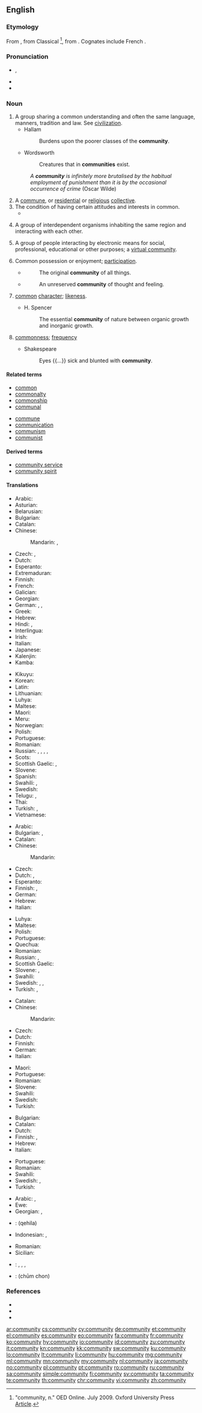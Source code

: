 ==English==
{{wikipedia|dab=community (disambiguation)|community}}

===Etymology===
From {{etyl|fro|en}} {{m|fro|communité}}, from Classical {{etyl|la|en}} {{m|la|communitas}}<ref>"community, n." OED Online. July 2009. Oxford University Press [http://www.oed.com/view/Entry/37337?redirectedFrom=community#eid Article].</ref>, from {{m|la|commūnis||common}}. Cognates include French {{term|communauté|lang=fr}}.

===Pronunciation===
* {{enPR|kə-myo͞oʹnə-ti}}, {{IPA|/k(ə)ˈmjunəti/|/k(ə)ˈmjunəɾi/|lang=en}}
* {{audio|en-us-community.ogg|Audio (US)|lang=en}}
* {{audio|en-ca-community.ogg|Audio (CA)|lang=en}}

===Noun===
{{wikipedia}}
{{en-noun|communities}}

# A group sharing a common understanding and often the same language, manners, tradition and law. See [[civilization]].
#* Hallam
#*: Burdens upon the poorer classes of the '''community'''.
#* Wordsworth
#*: Creatures that in '''communities''' exist.
#: ''A '''community''' is infinitely more brutalised by the habitual employment of punishment than it is by the occasional occurrence of crime'' (Oscar Wilde)
# A [[commune]], or [[residential]] or [[religious]] [[collective]].
# The condition of having certain attitudes and interests in common.
#* {{quote-magazine|date=2013-06-07|author={{w|Joseph Stiglitz}}
|volume=188|issue=26|page=19|magazine={{w|The Guardian Weekly}}
|title=[http://www.guardian.co.uk/commentisfree/2013/may/27/globalisation-is-about-taxes-too Globalisation is about taxes too]
|passage=It is time the international '''community''' faced the reality: we have an unmanageable, unfair, distortionary global tax regime. It is a tax system that is pivotal in creating the increasing inequality that marks most advanced countries today – with America standing out in the forefront and the UK not far behind.}}
# {{context|ecology|lang=en}} A group of interdependent organisms inhabiting the same region and interacting with each other.
# {{context|internet|lang=en}} A group of people interacting by electronic means for social, professional, educational or other purposes; a [[virtual community]].
# {{context|obsolete|lang=en}} Common possession or enjoyment; [[participation]].
#* {{w|John Locke}}
#*: The original '''community''' of all things.
#* {{w|Washington Irving}}
#*: An unreserved '''community''' of thought and feeling.
#: {{usex|a '''community''' of goods|lang=en}}
# {{context|obsolete|lang=en}} [[common]] [[character]]; [[likeness]].
#* H. Spencer
#*: The essential '''community''' of nature between organic growth and inorganic growth.
# {{context|obsolete|lang=en}} [[commonness]]; [[frequency]]
#* Shakespeare
#*: Eyes {{...}} sick and blunted with '''community'''.

====Related terms====
{{rel-top}}
* [[common]]
* [[commonalty]]
* [[commonship]]
* [[communal]]
{{rel-mid}}
* [[commune]]
* [[communication]]
* [[communism]]
* [[communist]]
{{rel-bottom}}

====Derived terms====
* [[community service]]
* [[community spirit]]

====Translations====
{{trans-top|group of people sharing a common understanding}}
* Arabic: {{t-check|ar|مجتمع|m}}
* Asturian: {{t|ast|comunidá|f}}
* Belarusian: {{t|be|грама́дства|n|sc=Cyrl}}
* Bulgarian: {{t+|bg|о́бщество|n}}
* Catalan: {{t+|ca|comunitat|f}}
* Chinese:
*: Mandarin: {{t|cmn|社團|sc=Hani}}, {{t+|cmn|社团|tr=shètuán|sc=Hani}}
* Czech: {{t+|cs|společenství|n}}, {{t|cs|komunita|f}}
* Dutch: {{t+|nl|gemeenschap|f}}
* Esperanto: {{t-needed|eo}}
* Extremaduran: {{t|ext|comuniá|f}}
* Finnish: {{t+|fi|yhteisö}}
* French: {{t+|fr|communauté|f}}
* Galician: {{t+|gl|comunidade|f}}
* Georgian: {{t-needed|ka}}
* German: {{t+|de|Gemeinschaft|f}}, {{t+|de|Gesellschaft|f}}, {{t+|de|Community|f}} {{qualifier|internet}}
* Greek: {{t+|el|κοινότητα|f}}
* Hebrew: {{t-needed|he}}
* Hindi: {{t|hi|समुदाय|sc=Deva}}, {{t|hi|समाज|sc=Deva}}
* Interlingua: {{t|ia|communitate}}
* Irish: {{t|ga|cumann|m}}
* Italian: {{t+|it|comunità|f}}
* Japanese: {{t|ja|コミュニティ|tr=komyuniti|sc=Jpan}}
* Kalenjin: {{t|kln|jamii}}
* Kamba: {{t|kam|njamii}}
{{trans-mid}}
* Kikuyu: {{t|ki|ado}}
* Korean: {{t-needed|ko}}
* Latin: {{t|la|communitas|f}}
* Lithuanian: {{t+|lt|bendruomenė|f}}
* Luhya: {{t|luy|ejamii}}
* Maltese: {{t|mt|komunità|f}}
* Maori: {{t|mi|hapori}}
* Meru: {{t|mer|banto}}
* Norwegian: {{t|no|samfunn|n}}
* Polish: {{t+|pl|społeczność|f}}
* Portuguese: {{t+|pt|comunidade|f}}
* Romanian: {{t+|ro|comunitate|f}}
* Russian: {{t+|ru|соо́бщество|n}}, {{t+|ru|о́бщество|n}}, {{t+|ru|общи́на|f}}, {{t+|ru|комму́на|f}}, {{qualifier|neologism or slang}} {{t+|ru|комью́нити|f}}
* Scots: {{t|sco|commonty}}
* Scottish Gaelic: {{t|gd|poball|m}}, {{t|gd|coimhearsnachd|f}}
* Slovene: {{t+|sl|skupnost|f}}
* Spanish: {{t+|es|comunidad|f}}
* Swahili: {{t+|sw|jamii}}, {{t+|sw|jamaa}}
* Swedish: {{t+|sv|samhälle|n}}
* Telugu: {{t+|te|సమాజము}}, {{t+|te|సంఘము}}
* Thai: {{t|th|ประชาคม|tr=bpràchaa kom|sc=Thai}}
* Turkish: {{t+|tr|cemiyet}}, {{qualifier|legal}} {{t+|tr|toplum}}
* Vietnamese: {{t+|vi|cộng đồng}}
{{trans-bottom}}

{{trans-top|commune or residential/religious collective}}
* Arabic: {{t|ar|مِلَّة}}
* Bulgarian: {{t+|bg|колония|f}}, {{t|bg|комуна}}
* Catalan: {{t+|ca|comunitat|f}}
* Chinese:
*: Mandarin: {{t+|cmn|社群|tr=shèqún|sc=Hani}}
* Czech: {{t|cs|komunita|f}}
* Dutch: {{t+|nl|commune}}, {{t+|nl|gemeenschap|f}}
* Esperanto: {{t|eo|komunumo}}
* Finnish: {{t+|fi|yhteisö}}, {{t+|fi|kommuuni}}
* German: {{t+|de|Gemeinde|f}}
* Hebrew: {{t|he|קהילה|f}}
* Italian: {{t+|it|comunità|f}}
{{trans-mid}}
* Luhya: {{t|luy|jamii}}
* Maltese: {{t|mt|komunità|f}}
* Polish: {{t+|pl|wspólnota|f}}
* Portuguese: {{t+|pt|comunidade|f}}
* Quechua: {{t|qu|ayllu}}
* Romanian: {{t+|ro|comunitate|f}}
* Russian: {{t+|ru|соо́бщество|n}}, {{t+|ru|комму́на|f}}
* Scottish Gaelic: {{t|gd|coimhearsnachd|f}}
* Slovene: {{t+|sl|skupnost|f}}, {{t+|sl|komuna|f}}
* Swahili: {{t+|sw|jamii}}
* Swedish: {{t+|sv|samfund|n}}, {{t+|sv|kollektiv|n}}, {{t|sv|bostadskollektiv|n}}
* Turkish: {{t+|tr|cemaat}}, {{t+|tr|ümmet}}
{{trans-bottom}}

{{trans-top|condition of having certain attitudes and interests in common}}
* Catalan: {{t+|ca|comunitat|f}}
* Chinese:
*: Mandarin: {{t+|cmn|社群|tr=shèqún|sc=Hani}}
* Czech: {{t|cs|spolunáležitost|f}}
* Dutch: {{t+|nl|gemeenschap|f}}
* Finnish: {{t+|fi|yhteisöllisyys}}
* German: {{t+|de|Gemeinschaft|f}}
* Italian: {{t+|it|comunanza|f}}
{{trans-mid}}
* Maori: {{t|mi|hapori}}
* Portuguese: {{t+|pt|comunidade|f}}
* Romanian: {{t+|ro|comunitate|f}}
* Slovene: {{t+|sl|skupnost|f}}
* Swahili: {{t+|sw|jamii}}
* Swedish: {{t+|sv|gemenskap|c}}
* Turkish: {{t+|tr|topluluk}}
{{trans-bottom}}

{{trans-top|(ecology) group of interdependent organisms}}
* Bulgarian: {{t+|bg|колония}}
* Catalan: {{t+|ca|comunitat|f}}
* Dutch: {{t+|nl|gemeenschap|f}}
* Finnish: {{t+|fi|yhdyskunta}}, {{t+|fi|eliöyhteisö}}
* Hebrew: {{t+|he|חֶבְרָה|f|tr=khevrá}}
* Italian: {{t+|it|comunità|f}}
{{trans-mid}}
* Portuguese: {{t+|pt|comunidade|f}}
* Romanian: {{t+|ro|comunitate|f}}
* Swahili: {{t+|sw|jamii}}
* Swedish: {{t+|sv|samhälle|n}}, {{t|sv|organismsamhälle|n}}
* Turkish: {{t+|tr|topluluk}}
{{trans-bottom}}

{{checktrans-top}}
* Arabic: {{l|ar|جماعَة}} {{g|f}}, {{t-check|ar|جاليَة|f}}
* Ewe: {{t-check|ee|ha}}
* Georgian: {{t+check|ka|თემი}}, {{t-check|ka|ერთობა}}
* {{ttbc|he}}: {{t-check|he|קהילה|f}} (qehila)
* Indonesian: {{t-check|id|kelompok}}, {{t-check|id|komunitas}}
{{trans-mid}}
* Romanian: {{t-check|ro|comunitate|f}}
* Sicilian: {{t-check|scn|cumunità|f}}
* {{ttbc|sv}}: {{t-check|sv|samfund|c}}, {{t-check|sv|sammanslutning|c}}, {{t-check|sv|samhälle|c}}, {{t-check|sv|gemenskap|c}}
* {{ttbc|th}}: {{t-check|th|ชุมชน}} (chūm chon)
{{trans-bottom}}

===References===
<references/>
* {{R:Webster 1913}}
* {{R:Century 1911}}
* {{R:OneLook}}

[[ar:community]]
[[cs:community]]
[[cy:community]]
[[de:community]]
[[et:community]]
[[el:community]]
[[es:community]]
[[eo:community]]
[[fa:community]]
[[fr:community]]
[[ko:community]]
[[hy:community]]
[[io:community]]
[[id:community]]
[[zu:community]]
[[it:community]]
[[kn:community]]
[[kk:community]]
[[sw:community]]
[[ku:community]]
[[lo:community]]
[[lt:community]]
[[li:community]]
[[hu:community]]
[[mg:community]]
[[ml:community]]
[[mn:community]]
[[my:community]]
[[nl:community]]
[[ja:community]]
[[no:community]]
[[pl:community]]
[[pt:community]]
[[ro:community]]
[[ru:community]]
[[sa:community]]
[[simple:community]]
[[fi:community]]
[[sv:community]]
[[ta:community]]
[[te:community]]
[[th:community]]
[[chr:community]]
[[vi:community]]
[[zh:community]]